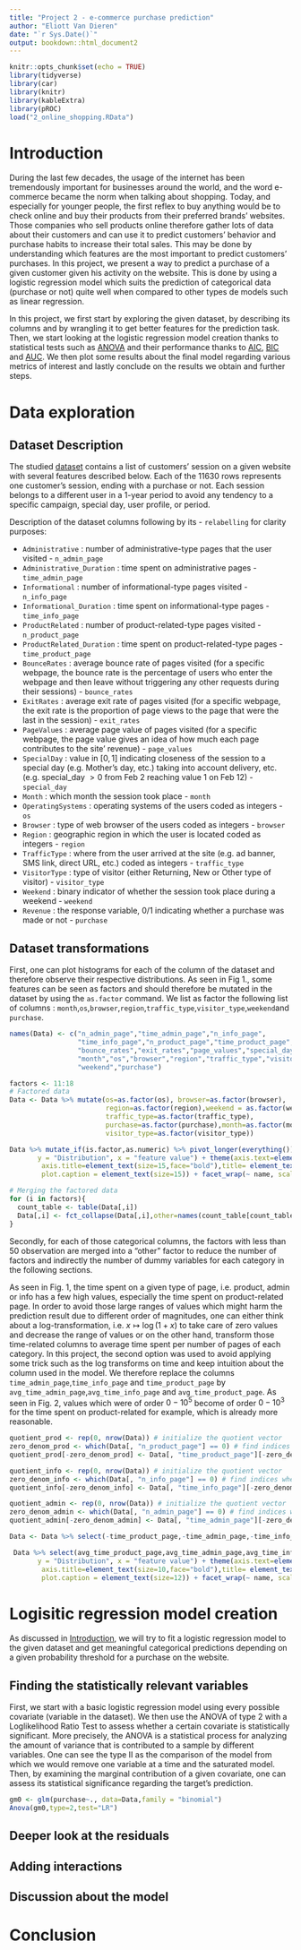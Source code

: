 ```yaml
---
title: "Project 2 - e-commerce purchase prediction"
author: "Eliott Van Dieren"
date: "`r Sys.Date()`"
output: bookdown::html_document2
---
```


```r
knitr::opts_chunk$set(echo = TRUE)
library(tidyverse)
library(car)
library(knitr)
library(kableExtra)
library(pROC)
load("2_online_shopping.RData")
```

# Introduction

During the last few decades, the usage of the internet has been tremendously important for businesses around the world, and the word e-commerce became the norm when talking about shopping. Today, and especially for younger people, the first reflex to buy anything would be to check online and buy their products from their preferred brands' websites. Those companies who sell products online therefore gather lots of data about their customers and can use it to predict customers' behavior and purchase habits to increase their total sales. This may be done by understanding which features are the most important to predict customers' purchases. In this project, we present a way to predict a purchase of a given customer given his activity on the website. This is done by using a logistic regression model which suits the prediction of categorical data (purchase or not) quite well when compared to other types de models such as linear regression.

In this project, we first start by exploring the given dataset, by describing its columns and by wrangling it to get better features for the prediction task. Then, we start looking at the logistic regression model creation thanks to statistical tests such as [ANOVA](https://en.wikipedia.org/wiki/Analysis_of_variance) and their performance thanks to [AIC](https://en.wikipedia.org/wiki/Akaike_information_criterion), [BIC](https://en.wikipedia.org/wiki/Bayesian_information_criterion) and [AUC](https://en.wikipedia.org/wiki/Receiver_operating_characteristic). We then plot some results about the final model regarding various metrics of interest and lastly conclude on the results we obtain and further steps.

# Data exploration

## Dataset Description

The studied [dataset](https://archive.ics.uci.edu/ml/datasets/Online+Shoppers+Purchasing+Intention+Dataset) contains a list of customers' session on a given website with several features described below. Each of the 11630 rows represents one customer's session, ending with a purchase or not. Each session belongs to a different user in a 1-year period to avoid any tendency to a specific campaign, special day, user profile, or period.

Description of the dataset columns following by its - `relabelling` for clarity purposes:

* `Administrative` : number of administrative-type pages that the user visited - `n_admin_page`
* `Administrative_Duration` : time spent on administrative pages - `time_admin_page`
* `Informational` : number of informational-type pages visited - `n_info_page`
* `Informational_Duration` : time spent on informational-type pages - `time_info_page`
* `ProductRelated` : number of product-related-type pages visited - `n_product_page`
* `ProductRelated_Duration` : time spent on product-related-type pages - `time_product_page`
* `BounceRates` : average bounce rate of pages visited (for a specific webpage, the bounce rate is the percentage of users who enter the webpage and then leave without triggering any other requests during their sessions) - `bounce_rates`
* `ExitRates` : average exit rate of pages visited (for a specific webpage, the exit rate is the proportion of page views to the page that were the last in the session) - `exit_rates`
* `PageValues` : average page value of pages visited (for a specific webpage, the page value gives an idea of how much each page contributes to the site’ revenue) - `page_values`
* `SpecialDay` : value in $[0,1]$ indicating closeness of the session to a special day (e.g. Mother’s day, etc.) taking into account delivery, etc. (e.g. special_day $> 0$ from Feb $2$ reaching value $1$ on Feb $12$) - `special_day`
* `Month` : which month the session took place - `month`
* `OperatingSystems` : operating systems of the users coded as integers - `os`
* `Browser` : type of web browser of the users coded as integers - `browser`
* `Region` : geographic region in which the user is located coded as integers - `region`
* `TrafficType` : where from the user arrived at the site (e.g. ad banner, SMS link, direct URL, etc.) coded as integers - `traffic_type`
* `VisitorType` : type of visitor (either Returning, New or Other type of visitor) - `visitor_type`
* `Weekend` : binary indicator of whether the session took place during a weekend - `weekend`
* `Revenue` : the response variable, 0/1 indicating whether a purchase was made or not - `purchase`

## Dataset transformations

First, one can plot histograms for each of the column of the dataset and therefore observe their respective distributions. As seen in Fig $1.$, some features can be seen as factors and should therefore be mutated in the dataset by using the `as.factor` command. We list as factor the following list of columns : `month`,`os`,`browser`,`region`,`traffic_type`,`visitor_type`,`weekend`and `purchase`.
 
```r
names(Data) <- c("n_admin_page","time_admin_page","n_info_page",
                 "time_info_page","n_product_page","time_product_page",
                 "bounce_rates","exit_rates","page_values","special_day",
                 "month","os","browser","region","traffic_type","visitor_type",
                 "weekend","purchase")

factors <- 11:18
# Factored data
Data <- Data %>% mutate(os=as.factor(os), browser=as.factor(browser),
                        region=as.factor(region),weekend = as.factor(weekend),
                        traffic_type=as.factor(traffic_type),
                        purchase=as.factor(purchase),month=as.factor(month),
                        visitor_type=as.factor(visitor_type))

Data %>% mutate_if(is.factor,as.numeric) %>% pivot_longer(everything()) %>% ggplot(aes(value)) + geom_histogram() + labs(title = "Distribution of features", caption="Fig 1 : Distribution of each feature of the dataset",
       y = "Distribution", x = "feature value") + theme(axis.text=element_text(size=13),
        axis.title=element_text(size=15,face="bold"),title= element_text(size=20,face="bold"),
        plot.caption = element_text(size=15)) + facet_wrap(~ name, scales = "free")

# Merging the factored data
for (i in factors){
  count_table <- table(Data[,i])
  Data[,i] <- fct_collapse(Data[,i],other=names(count_table[count_table<50]))
}
```

Secondly, for each of those categorical columns, the factors with less than $50$ observation are merged into a "other" factor to reduce the number of factors and indirectly the number of dummy variables for each category in the following sections. 

As seen in Fig. $1$, the time spent on a given type of page, i.e. product, admin or info has a few high values, especially the time spent on product-related page. In order to avoid those large ranges of values which might harm the prediction result due to different order of magnitudes, one can either think about a log-transformation, i.e. $x \mapsto \log(1+x)$ to take care of zero values and decrease the range of values or on the other hand, transform those time-related columns to average time spent per number of pages of each category. In this project, the second option was used to avoid applying some trick such as the log transforms on time and keep intuition about the column used in the model. We therefore replace the columns `time_admin_page`,`time_info_page` and `time_product_page` by `avg_time_admin_page`,`avg_time_info_page` and `avg_time_product_page`. As seen in Fig. $2$, values which were of order $0-10^5$ become of order $0-10^3$ for the time spent on product-related for example, which is already more reasonable.

```r
quotient_prod <- rep(0, nrow(Data)) # initialize the quotient vector
zero_denom_prod <- which(Data[, "n_product_page"] == 0) # find indices where denominator is 0
quotient_prod[-zero_denom_prod] <- Data[, "time_product_page"][-zero_denom_prod] / Data[, "n_product_page"][-zero_denom_prod]

quotient_info <- rep(0, nrow(Data)) # initialize the quotient vector
zero_denom_info <- which(Data[, "n_info_page"] == 0) # find indices where denominator is 0
quotient_info[-zero_denom_info] <- Data[, "time_info_page"][-zero_denom_info] / Data[, "n_info_page"][-zero_denom_info]

quotient_admin <- rep(0, nrow(Data)) # initialize the quotient vector
zero_denom_admin <- which(Data[, "n_admin_page"] == 0) # find indices where denominator is 0
quotient_admin[-zero_denom_admin] <- Data[, "time_admin_page"][-zero_denom_admin] / Data[, "n_admin_page"][-zero_denom_admin]

Data <- Data %>% select(-time_product_page,-time_admin_page,-time_info_page) %>% mutate(avg_time_product_page = quotient_prod,avg_time_admin_page = quotient_admin,avg_time_info_page = quotient_info)

 Data %>% select(avg_time_product_page,avg_time_admin_page,avg_time_info_page) %>% pivot_longer(everything()) %>% ggplot(aes(value)) + geom_histogram() + labs(title = "Distribution of avg. time features", caption="Fig 2 : Distribution of time features of the dataset",
       y = "Distribution", x = "feature value") + theme(axis.text=element_text(size=12),
        axis.title=element_text(size=10,face="bold"),title= element_text(size=15,face="bold"),
        plot.caption = element_text(size=12)) + facet_wrap(~ name, scales = "free")

```

# Logisitic regression model creation

As discussed in [Introduction], we will try to fit a logistic regression model to the given dataset and get meaningful categorical predictions depending on a given probability threshold for a purchase on the website.

## Finding the statistically relevant variables

First, we start with a basic logistic regression model using every possible covariate (variable in the dataset). We then use the ANOVA of type $2$ with a Loglikelihood Ratio Test to assess whether a certain covariate is statistically significant. More precisely, the ANOVA is a statistical process for analyzing the amount of variance that is contributed to a sample by different variables. One can see the type II as the comparison of the model from which we would remove one variable at a time and the saturated model. Then, by examining the marginal contribution of a given covariate, one can assess its statistical significance regarding the target's prediction.

```r
gm0 <- glm(purchase~., data=Data,family = "binomial")
Anova(gm0,type=2,test="LR")
```
## Deeper look at the residuals

## Adding interactions

## Discussion about the model

# Conclusion